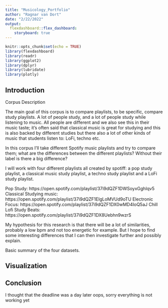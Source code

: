 ```yaml
---
title: "Musicology_Portfolio"
author: "Ragnar van Dort"
date: "2/22/2022"
output: 
  flexdashboard::flex_dashboard:
    storyboard: true
---
```


```r
knitr::opts_chunk$set(echo = TRUE)
library(flexdashboard)
library(readr)
library(ggplot2)
library(dplyr)
library(lubridate)
library(plotly)

```

## Introduction

Corpus Description

The main goal of this corpus is to compare playlists, to be specific, compare study playlists. A lot of people study, and a lot of people study while listening to music. All people are different and we also see this in their music taste; it's often said that classical music is great for studying and this is also backed by different studies but there also a lot of other kinds of music that students listen to: LoFi, techno etc.

In this corpus I’ll take different Spotify music playlists and try to compare them; what are the differences between the different playlists? Without their label is there a big difference?

I will work with four different playlists all created by spotiff: a pop study playlist, a classical music study playlist, a techno study playlist and a LoFi study playlist.

Pop Study: https://open.spotify.com/playlist/37i9dQZF1DWSoyxGghlqv5 
Classical Studying music: https://open.spotify.com/playlist/37i9dQZF1EIgLoMVUd9oTU 
Electronic Focus: https://open.spotify.com/playlist/37i9dQZF1DX0wMD4IoQ5aJ 
Chill Lofi Study Beats: https://open.spotify.com/playlist/37i9dQZF1DX8Uebhn9wzrS

My hypothesis for this research is that there will be a lot of similarities, probably a low bpm and not too energetic for example. But I hope to find some interesting differences that I can then investigate further and possibly explain.

Basic summary of the four datasets.

## Visualization

## Conclusion

I thought that the deadline was a day later oops, sorry everything is not working yet


